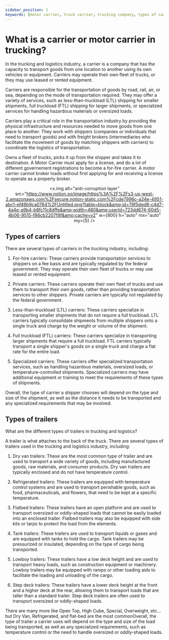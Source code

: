 ```yaml
---
sidebar_position: 1
keywords: [motor carrier, truck carrier, trucking company, types of carriers, trailer types]
---
```



# What is a carrier or motor carrier in trucking?

In the trucking and logistics industry, a carrier is a company that has the capacity to transport goods from one location to another using its own vehicles or equipment. Carriers may operate their own fleet of trucks, or they may use leased or rented equipment.

Carriers are responsible for the transportation of goods by road, rail, air, or sea, depending on the mode of transportation required. They may offer a variety of services, such as less-than-truckload (LTL) shipping for smaller shipments, full truckload (FTL) shipping for larger shipments, or specialized services for handling hazardous materials or oversized loads.

Carriers play a critical role in the transportation industry by providing the physical infrastructure and resources needed to move goods from one place to another. They work with shippers (companies or individuals that need to transport goods) and with freight brokers (intermediaries who facilitate the movement of goods by matching shippers with carriers) to coordinate the logistics of transportation.

Owns a fleet of trucks, picks it up from the shipper and takes it to destination. A Motor Carrier must apply for a license, and do a lot of different governement registrations to become a for-fire carrier. A motor carrier cannot broker loads without first applying for and receiving a license to operate as a property broker.

<div align="center">

<x.img
  alt="anti-corruption layer"
  src="https://www.notion.so/image/https%3A%2F%2Fs3-us-west-2.amazonaws.com%2Fsecure.notion-static.com%2Fcde7996c-a24e-4951-abc1-ef46b9ca0764%2FUntitled.png?table=block&amp;id=78f5ded8-c4d7-4a4e-a9b4-b8fc11c8dffe&amp;width=480&amp;userId=723dd674-60d5-4b06-9515-f86cb2207f8f&amp;cache=v2"
  w={800}
  h="auto"
  mx="auto"
  my={5}
/>
</div>

## Types of carriers

There are several types of carriers in the trucking industry, including:

1. For-hire carriers: These carriers provide transportation services to shippers on a fee basis and are typically regulated by the federal government. They may operate their own fleet of trucks or may use leased or rented equipment.

1. Private carriers: These carriers operate their own fleet of trucks and use them to transport their own goods, rather than providing transportation services to other shippers. Private carriers are typically not regulated by the federal government.

1. Less-than-truckload (LTL) carriers: These carriers specialize in transporting smaller shipments that do not require a full truckload. LTL carriers typically consolidate shipments from multiple shippers onto a single truck and charge by the weight or volume of the shipment.

1. Full truckload (FTL) carriers: These carriers specialize in transporting larger shipments that require a full truckload. FTL carriers typically transport a single shipper's goods on a single truck and charge a flat rate for the entire load.

1. Specialized carriers: These carriers offer specialized transportation services, such as handling hazardous materials, oversized loads, or temperature-controlled shipments. Specialized carriers may have additional equipment or training to meet the requirements of these types of shipments.

Overall, the type of carrier a shipper chooses will depend on the type and size of the shipment, as well as the distance it needs to be transported and any specialized requirements that may be involved.

## Types of trailers

What are the different types of trailers in trucking and logistics?

A trailer is what attaches to the back of the truck. There are several types of trailers used in the trucking and logistics industry, including:

1. Dry van trailers: These are the most common type of trailer and are used to transport a wide variety of goods, including manufactured goods, raw materials, and consumer products. Dry van trailers are typically enclosed and do not have temperature control.

1. Refrigerated trailers: These trailers are equipped with temperature control systems and are used to transport perishable goods, such as food, pharmaceuticals, and flowers, that need to be kept at a specific temperature.

1. Flatbed trailers: These trailers have an open platform and are used to transport oversized or oddly-shaped loads that cannot be easily loaded into an enclosed trailer. Flatbed trailers may also be equipped with side kits or tarps to protect the load from the elements.

1. Tank trailers: These trailers are used to transport liquids or gases and are equipped with tanks to hold the cargo. Tank trailers may be pressurized or insulated, depending on the type of cargo being transported.

1. Lowboy trailers: These trailers have a low deck height and are used to transport heavy loads, such as construction equipment or machinery. Lowboy trailers may be equipped with ramps or other loading aids to facilitate the loading and unloading of the cargo.

1. Step deck trailers: These trailers have a lower deck height at the front and a higher deck at the rear, allowing them to transport loads that are taller than a standard trailer. Step deck trailers are often used to transport oversized or oddly-shaped loads.

There are many more like Open Top, High Cube, Special, Overweight, etc... but Dry Van, Refrigerated, and flat-bed are the most commonOverall, the type of trailer a carrier uses will depend on the type and size of the load being transported, as well as any specialized requirements, such as temperature control or the need to handle oversized or oddly-shaped loads.
